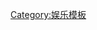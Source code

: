 {{Navbox
| name  = IFPI香港唱片銷量大獎
| title = [[IFPI香港唱片銷量大獎|香港金唱片頒獎典禮／IFPI香港唱片銷量大獎]]歷屆得奖名单
| titlestyle = background: #FEFFAF
| groupstyle = background: #FEFFAF
| listclass = hlist

| group1 = 1970年代
| list1 = 
* [[第一屆香港金唱片頒獎典禮|1977]]
* [[第二屆香港金唱片頒獎典禮|1978]]
* [[第三屆香港金唱片頒獎典禮|1979]]

| group2 = 1980年代
| list2 = 
* [[第四屆香港金唱片頒獎典禮|1980]]
* [[第五屆香港金唱片頒獎典禮|1981]]
* [[第六屆香港金唱片頒獎典禮|1982]]
* [[第七屆香港金唱片頒獎典禮|1983]]
* [[第八屆香港金唱片頒獎典禮|1984]]
* [[第九屆香港金唱片頒獎典禮|1985]]
* [[第十屆香港金唱片頒獎典禮|1988]]
* [[第十一屆香港金唱片頒獎典禮|1989]]

| group3 = 1990年代
| list3 = 
* [[第十二屆香港金唱片頒獎典禮|1990]]
* [[IFPI金唱片頒獎典禮1993|1993]]
* [[IFPI金唱片頒獎典禮1995|1995]]
* [[IFPI金唱片頒獎典禮1996|1996]]
* [[IFPI金唱片頒獎典禮1997|1997]]
* [[IFPI金唱片頒獎典禮1998|1998]]
* [[IFPI金唱片頒獎典禮1999|1999]]

| group4 = 2000年代
| list4 = 
* [[IFPI金唱片頒獎典禮2000|2000]]
* [[IFPI香港唱片銷量大獎頒獎禮2001|2001]]
* [[IFPI香港唱片銷量大獎頒獎禮2002|2002]]
* [[IFPI香港唱片銷量大獎頒獎禮2003|2003]]
* [[IFPI香港唱片銷量大獎頒獎禮2004|2004]]
* [[IFPI香港唱片銷量大獎頒獎禮2005|2005]]
* [[IFPI香港唱片銷量大獎頒獎禮2006|2006]]
* [[IFPI香港唱片銷量大獎頒獎禮2007|2007]]
* [[IFPI香港唱片銷量大獎頒獎禮2008|2008]]
* [[IFPI香港唱片銷量大獎頒獎禮2009|2009]]

| group5 = 2010年代
| list5 = 
* [[IFPI香港唱片銷量大獎頒獎禮2010|2010]]
* [[IFPI香港唱片銷量大獎頒獎禮2011|2011]]
* [[IFPI香港唱片銷量大獎頒獎禮2012|2012]]
* [[IFPI香港唱片銷量大獎頒獎禮2013|2013]]
* [[IFPI香港唱片銷量大獎頒獎禮2014|2014]]
* [[IFPI香港唱片銷量大獎頒獎禮2015|2015]]
* [[IFPI香港唱片銷量大獎頒獎禮2016|2016]]
}}<noinclude>[[Category:娱乐模板]]</noinclude>